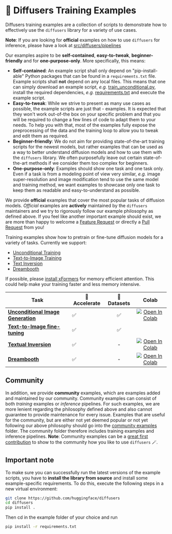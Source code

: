 <!--Copyright 2022 The HuggingFace Team. All rights reserved.

Licensed under the Apache License, Version 2.0 (the "License"); you may not use this file except in compliance with
the License. You may obtain a copy of the License at

http://www.apache.org/licenses/LICENSE-2.0

Unless required by applicable law or agreed to in writing, software distributed under the License is distributed on
an "AS IS" BASIS, WITHOUT WARRANTIES OR CONDITIONS OF ANY KIND, either express or implied. See the License for the
specific language governing permissions and limitations under the License.
-->

# 🧨 Diffusers Training Examples

Diffusers training examples are a collection of scripts to demonstrate how to effectively use the `diffusers` library
for a variety of use cases.

**Note**: If you are looking for **official** examples on how to use `diffusers` for inference, 
please have a look at [src/diffusers/pipelines](https://github.com/huggingface/diffusers/tree/main/src/diffusers/pipelines)

Our examples aspire to be **self-contained**, **easy-to-tweak**, **beginner-friendly** and for **one-purpose-only**.
More specifically, this means:

- **Self-contained**: An example script shall only depend on "pip-install-able" Python packages that can be found in a `requirements.txt` file. Example scripts shall **not** depend on any local files. This means that one can simply download an example script, *e.g.* [train_unconditional.py](https://github.com/huggingface/diffusers/blob/main/examples/unconditional_image_generation/train_unconditional.py), install the required dependencies, *e.g.* [requirements.txt](https://github.com/huggingface/diffusers/blob/main/examples/unconditional_image_generation/requirements.txt) and execute the example script.
- **Easy-to-tweak**: While we strive to present as many use cases as possible, the example scripts are just that - examples. It is expected that they won't work out-of-the box on your specific problem and that you will be required to change a few lines of code to adapt them to your needs. To help you with that, most of the examples fully expose the preprocessing of the data and the training loop to allow you to tweak and edit them as required.
- **Beginner-friendly**: We do not aim for providing state-of-the-art training scripts for the newest models, but rather examples that can be used as a way to better understand diffusion models and how to use them with the `diffusers` library. We often purposefully leave out certain state-of-the-art methods if we consider them too complex for beginners.
- **One-purpose-only**: Examples should show one task and one task only. Even if a task is from a modeling 
point of view very similar, *e.g.* image super-resolution and image modification tend to use the same model and training method, we want examples to showcase only one task to keep them as readable and easy-to-understand as possible.

We provide **official** examples that cover the most popular tasks of diffusion models.
*Official* examples are **actively** maintained by the `diffusers` maintainers and we try to rigorously follow our example philosophy as defined above. 
If you feel like another important example should exist, we are more than happy to welcome a [Feature Request](https://github.com/huggingface/diffusers/issues/new?assignees=&labels=&template=feature_request.md&title=) or directly a [Pull Request](https://github.com/huggingface/diffusers/compare) from you!

Training examples show how to pretrain or fine-tune diffusion models for a variety of tasks. Currently we support:

- [Unconditional Training](./unconditional_training)
- [Text-to-Image Training](./text2image)
- [Text Inversion](./text_inversion)
- [Dreambooth](./dreambooth)

If possible, please [install xFormers](../optimization/xformers) for memory efficient attention. This could help make your training faster and less memory intensive.

| Task | 🤗 Accelerate | 🤗 Datasets | Colab
|---|---|:---:|:---:|
| [**Unconditional Image Generation**](./unconditional_training) | ✅ | ✅ | [![Open In Colab](https://colab.research.google.com/assets/colab-badge.svg)](https://colab.research.google.com/github/huggingface/notebooks/blob/main/diffusers/training_example.ipynb)
| [**Text-to-Image fine-tuning**](./text2image) | ✅ | ✅ | 
| [**Textual Inversion**](./text_inversion) | ✅ | - | [![Open In Colab](https://colab.research.google.com/assets/colab-badge.svg)](https://colab.research.google.com/github/huggingface/notebooks/blob/main/diffusers/sd_textual_inversion_training.ipynb)
| [**Dreambooth**](./dreambooth) | ✅ | - | [![Open In Colab](https://colab.research.google.com/assets/colab-badge.svg)](https://colab.research.google.com/github/huggingface/notebooks/blob/main/diffusers/sd_dreambooth_training.ipynb)

## Community

In addition, we provide **community** examples, which are examples added and maintained by our community.
Community examples can consist of both *training* examples or *inference* pipelines.
For such examples, we are more lenient regarding the philosophy defined above and also cannot guarantee to provide maintenance for every issue.
Examples that are useful for the community, but are either not yet deemed popular or not yet following our above philosophy should go into the [community examples](https://github.com/huggingface/diffusers/tree/main/examples/community) folder. The community folder therefore includes training examples and inference pipelines.
**Note**: Community examples can be a [great first contribution](https://github.com/huggingface/diffusers/issues?q=is%3Aopen+is%3Aissue+label%3A%22good+first+issue%22) to show to the community how you like to use `diffusers` 🪄.

## Important note

To make sure you can successfully run the latest versions of the example scripts, you have to **install the library from source** and install some example-specific requirements. To do this, execute the following steps in a new virtual environment:

```bash
git clone https://github.com/huggingface/diffusers
cd diffusers
pip install .
```

Then cd in the example folder of your choice and run

```bash
pip install -r requirements.txt
```
